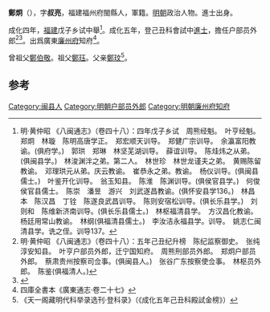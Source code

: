 '''鄭炯'''（{{bd|1443年||？}}），字'''叔亮'''，福建福州府閩縣人，軍籍。[[明朝|明朝]]政治人物。進士出身。

成化四年，[[福建|福建]]戊子乡试中舉<ref>明·黄仲昭 《八闽通志》（卷四十八）：四年戊子乡试　周熊经魁。　叶亨经魁。　郑炯　林璇　陈明高唐学正。　郑宏顺天训导。　郑健广宗训导。　余瀛富阳教谕。(俱府学。)　郭珙　郑琳　林坚芜湖训导。　薛谊训导。　陈烓炜之从弟。(俱闽县学。)　林浚渊泮之弟。第二人。　林世珍　林世龙谨夫之弟。　黄赐陈留教谕。　邓理珙元从弟。庆云教谕。　崔恭永之弟。教谕。　杨仪训导。(俱闽县儒士。)　叶鉴开化训导。　翁玉知县。　陈淮　陈渊训导。(俱侯官县学。)　何俊侯官县儒士。　陈崇　潘昱　游兴　刘武遂昌教谕。(俱怀安县学136。)　林昌本　陈汉昌　丁铨　陈遂良武昌训导。　陈则安宿松训导。(俱长乐县学。)　刘则和　陈维新济南训导。(俱长乐县儒士。)　林枢福清县学。　方汉昌化教谕。　杨廷用常山教谕。　林纲(俱福清县儒士。)　李汝洁永福县学。训导。　姚志仁闽清县学。诜之侄。训导137。</ref>。成化五年，登己丑科會試中[[進士|進士]]，擔任户部员外郎<ref>明·黄仲昭 《八闽通志》（卷四十八）：五年己丑纪升榜　陈纪监察御史。　张纯淳安知县。　叶亨户部员外郎，迁宁国知府。　周熊刑部员外郎。　郑炯户部员外郎。　蔡肃贵州按察司佥事。(俱闽县人。)　张谷广东按察使佥事。　林枢员外郎。　陈鉴(俱福清人。)</ref><ref>{{cite web|title=《福州府志（清·乾隆）》选举四|url=http://www.fzdqw.com/ShowText.asp?ToBook=1411&index=96&|publisher=福州地情网|accessdate=2014-05-04|deadurl=yes|archiveurl=https://web.archive.org/web/20140504191714/http://www.fzdqw.com/ShowText.asp?ToBook=1411&index=96&|archivedate=2014-05-04}}</ref>。出爲廣東[[廉州府|廉州府]]知府<ref>四庫全書本《廣東通志·卷二十七》</ref>。

曾祖父[[鄭伯敬|鄭伯敬]]。祖父[[鄭珏|鄭珏]]。父亲[[鄭玟|鄭玟]]<ref>《天一阁藏明代科举录选刊·登科录》（《成化五年己丑科殿試金榜》）</ref>。

==参考==
{{reflist}}
{{明朝人物小作品}}
{{成化五年己丑科殿試金榜}}
{{DEFAULTSORT:Zheng鄭}}
[[Category:闽县人|Category:闽县人]]
[[Category:明朝户部员外郎|Category:明朝户部员外郎]]
[[Category:明朝廉州府知府|Category:明朝廉州府知府]]
